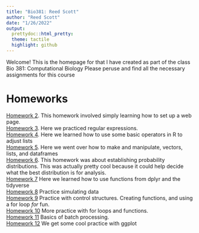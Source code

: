 ```yaml
---
title: "Bio381: Reed Scott"
author: "Reed Scott"
date: "1/26/2022"
output:
  prettydoc::html_pretty:
  theme: tactile
  highlight: github
---
```


Welcome! This is the homepage for that I have created as part of the class Bio 381: Computational Biology
Please peruse and find all the necessary assignments for this course

# Homeworks

[Homework 2](newpage.html). This homework involved simply learning how to set up a web page.  
[Homework 3](hmwk3.html). Here we practiced regular expressions.  
[Homework 4](hmwk4.html). Here we learned how to use some basic operators in R to adjust lists  
[Homework 5](hmwk5.html). Here we went over how to make and manipulate, vectors, lists, and dataframes  
[Homework 6](hmwk6.html). This homework was about establishing probability distributions. This was   actually pretty cool because it could help decide what the best distribution is for analysis.  
[Homework 7](hmwk7.html) Here we learned how to use functions from dplyr and the tidyverse  
[Homework 8](hmwk8.html) Practice simulating data  
[Homework 9](hmwk9.html) Practice with control structures. Creating functions, and using a for loop *for* fun.  
[Homework 10](hmwk10.html) More practice with for loops and functions.  
[Homework 11](hmwk11.html) Basics of batch processing.  
[Homework 12](hmwk12.html) We get some cool practice with ggplot
